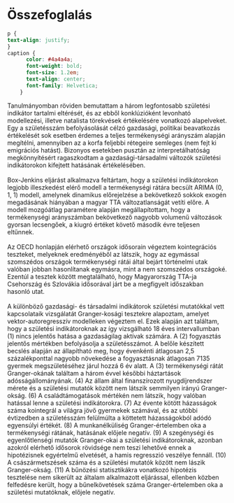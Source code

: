 # Összefoglalás {#Chapter-6}

```css
p {
text-align: justify;
}
caption {
      color: #4a4a4a;
      font-weight: bold;
      font-size: 1.2em;
      text-align: center;
      font-family: Helvetica;
    } 
```

Tanulmányomban röviden bemutattam a három legfontosabb születési indikátor tartalmi eltérését, és az ebből konklúzióként levonható modellezési, illetve natalista törekvések értékelésére vonatkozó alapelveket. Egy a születésszám befolyásolását célzó gazdasági, politikai beavatkozás értékelését sok esetben érdemes a teljes termékenységi arányszám alapján megítélni, amennyiben az a korfa feljebbi rétegeire semleges (nem fejt ki emigrációs hatást). Bizonyos esetekben pusztán az interpretálhatóság megkönnyítésért ragaszkodtam a gazdasági-társadalmi változók születési indikátorokon kifejtett hatásának értékelésében.\
\
Box-Jenkins eljárást alkalmazva feltártam, hogy a születési indikátorokon legjobb illeszkedést elérő modell a termékenységi rátára becsült ARIMA (0, 1, 1) modell, amelynek dinamikus előrejelzése a bekövetkező sokkok exogén megadásának hiányában a magyar TTA változatlanságát vetíti előre. A modell mozgóátlag paramétere alapján megállapítottam, hogy a termékenységi arányszámban bekövetkező nagyobb volumenű változások gyorsan lecsengőek, a kiugró értéket követő második évre teljesen eltűnnek.\
\
Az OECD honlapján elérhető országok idősorain végeztem kointegrációs teszteket, melyeknek eredményéből az látszik, hogy az egymással szomszédos országok termékenységi rátái által bejárt történelmi utak valóban jobban hasonlítanak egymásra, mint a nem szomszédos országoké. Ezentúl a tesztek között megtalálható, hogy Magyarország TTA-ja Csehország és Szlovákia idősorával járt be a megfigyelt időszakban hasonló utat.\
\
A különböző gazdasági- és társadalmi indikátorok születési mutatókkal vett kapcsolataik vizsgálatát Granger-kosági tesztekre alapoztam, amelyet vektor-autoregresszív modelleken végeztem el. Ezek alapján azt találtam, hogy a születési indikátoroknak az így vizsgálható 18 éves intervallumban (1) nincs jelentős hatása a gazdaságilag aktívak számára. A (2) fogyasztás jelentős mértékben befolyásolja a születésszámot. A belőle készített becslés alapján az állapítható meg, hogy évenkénti átlagosan 2,5 százalékponttal nagyobb növekedése a fogyasztásnak átlagosan 7135 gyermek megszületéséhez járul hozzá 6 év alatt. A (3) termékenységi rátát Granger-okának találtam a három évvel későbbi háztartások adósságállományának. (4) Az állam által finanszírozott nyugdíjrendszer mérete és a születési mutatók között nem látszik semmilyen irányú Granger-okság. (6) A családtámogatások mértékén nem látszik, hogy valóban hatással lenne a születési indikátorokra. (7) Az évente kötött házasságok száma kointegrál a világra jövő gyermekek számával, és az utóbbi évtizedben a születésszám felülmúlta a köttetett házasságokból adódó egyensúlyi értékét. (8) A munkanélküliség Granger-értelemben oka a termékenységi rátának, hatásának előjele negatív. (9) A szegénységi és egyenlőtlenségi mutatók Granger-okai a születési indikátoroknak, azonban azokról elérhető idősorok rövidsége nem teszi lehetővé ennek a hipotézisnek egyértelmű elvetését, a hamis regresszió veszélye fennáll. (10) A császármetszések száma és a születési mutatók között nem lászik Granger-okság. (11) A bűnözési statisztikákra vonatkozó hipotézis tesztelése nem sikerült az általam alkalmazott eljárással, ellenben közben felfedésre került, hogy a bűnelkövetések száma Granger-értelemben oka a születési mutatóknak, előjele negatív.